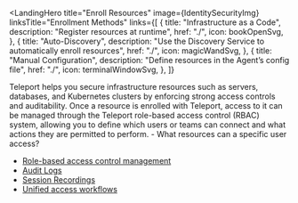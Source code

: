
<LandingHero
  title="Enroll Resources"
  image={IdentitySecurityImg}
  linksTitle="Enrollment Methods"
  links={[
    {
      title: "Infrastructure as a Code",
      description: "Register resources at runtime",
      href: "./",
      icon: bookOpenSvg,
    },
    {
      title: "Auto-Discovery",
      description: "Use the Discovery Service to automatically enroll resources",
      href: "./",
      icon: magicWandSvg,
    },
    {
      title: "Manual Configuration",
      description: "Define resources in the Agent’s config file",
      href: "./",
      icon: terminalWindowSvg,
    },
  ]}
>
Teleport helps you secure infrastructure resources such as servers, databases, and Kubernetes clusters by enforcing strong access controls and auditability. Once a resource is enrolled with Teleport, access to it can be managed through the Teleport role-based access control (RBAC) system, allowing you to define which users or teams can connect and what actions they are permitted to perform.  - What resources can a specific user access?
  - [Role-based access control management](./server-access/introduction.mdx)
  - [Audit Logs](./server-access/introduction.mdx)
  - [Session Recordings](./server-access/introduction.mdx)
  - [Unified access workflows](./server-access/introduction.mdx)
</LandingHero>